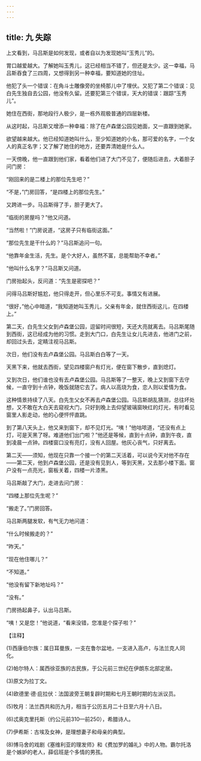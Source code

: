 ```yaml
---
---
---
```

title: 九 失踪
---





上文看到，马吕斯是如何发现，或者自以为发现她叫“玉秀儿”的。

胃口越爱越大。了解她叫玉秀儿，这已经相当不错了，但还是太少。这一幸福，马吕斯吞食了三四周，又想得到另一种幸福，要知道她的住址。

他犯了头一个错误：在角斗士雕像旁的坐椅那儿中了埋伏。又犯了第二个错误：见白先生独自去公园，他没有久留。还要犯第三个错误，天大的错误：跟踪“玉秀儿”。

她住在西街，那地段行人极少，是一栋外观极普通的四层新楼。

从这时起，马吕斯又增添一种幸福：除了在卢森堡公园见她面，又一直跟到她家。

欲望越来越大。他已经知道她叫什么，至少知道她的小名，那可爱的名字，一个女人的真正名字；又了解了她住的地方，还要弄清她是什么人。

一天傍晚，他一直跟到他们家，看着他们进了大门不见了，便随后进去，大着胆子问门房：

“刚回来的是二楼上的那位先生吧？”

“不是，”门房回答，“是四楼上的那位先生。”

又跨进一步。马吕斯得了手，胆子更大了。

“临街的房屋吗？”他又问道。

“当然啦！”门房说道，“这房子只有临街这面。”

“那位先生是干什么的？”马吕斯追问一句。

“他靠年金生活，先生。是个大好人，虽然不富，总能帮助不幸者。”

“他叫什么名字？”马吕斯又问道。

门房抬起头，反问道：“先生是密探吧？”

问得马吕斯好尴尬，他只得走开，但心里乐不可支。事情又有进展。

“很好，”他心中暗道，“我知道她叫玉秀儿，父亲有年金，就住西街这儿，在四楼上。”

第二天，白先生父女到卢森堡公园，逗留时间很短，天还大亮就离去。马吕斯尾随到西街，这已经成为他的习惯。走到大门口，白先生让女儿先进去，他进门之前，却回过头去，定睛注视马吕斯。

次日，他们没有去卢森堡公园。马吕斯白白等了一天。

天黑下来，他就去西街，望见四楼窗户有灯光，便在窗下散步，直到熄灯。

又到次日，他们谁也没有去卢森堡公园。马吕斯等了一整天，晚上又到窗下去守候，一直守到十点钟，晚饭就随它去了。病人以高烧为食，恋人则以爱情为食。

这种情景持续了八天。白先生父女不再去卢森堡公园。马吕斯胡乱猜测，总往坏处想，又不敢在大白天去窥视大门，只好到晚上去仰望玻璃窗映红的灯光，有时看见窗里人影走动，他的心便怦怦直跳。

到了第八天头上，他又来到窗下，却不见灯光。“咦！”他咕哝道，“还没有点上灯，可是天黑了呀。难道他们出门啦？”他还是等候，直到十点钟，直到午夜，直到凌晨一点钟。四楼窗口没有亮灯，没有人回屋。他灰心丧气，只好离去。

第二天——须知，他现在只靠一个接一个的第二天活着，可以说今天对他不存在——第二天，他到卢森堡公园，还是没有见到人，等到天黑，又去那小楼下面。窗户没有一点亮光，窗板关着，四楼一片漆黑。

马吕斯敲了大门，走进去问门房：

“四楼上那位先生呢？”

“搬走了。”门房回答。

马吕斯两腿发软，有气无力地问道：

“什么时候搬走的？”

“昨天。”

“现在他住哪儿？”

“不知道。”

“他没有留下新地址吗？”

“没有。”

门房扬起鼻子，认出马吕斯。

“咦！又是您！”他说道，“看来没错，您准是个探子啦？”

【注释】



(1)西康伯尔族：属日耳曼族，一支在鲁尔盆地，一支进入高卢，与法兰克人同化。

(2)帕尔特人：属西徐亚族的古民族，于公元前三世纪在伊朗东北部定居。

(3)原文为拉丁文。

(4)欧德里·德·庇拉伏：法国波旁王朝复辟时期和七月王朝时期的左派议员。

(5)牧月：法兰西共和历九月，相当于公历五月二十日至六月十八日。

(6)忒奥克里托斯（约公元前310—前250），希腊诗人。

(7)伊希斯：古埃及女神，是理想妻子和母亲的典型。

(8)博马舍的戏剧《塞维利亚的理发师》和《费加罗的婚礼》中的人物。霸尔托洛是个嫉妒的老人，薛侣班是个多情的男孩。